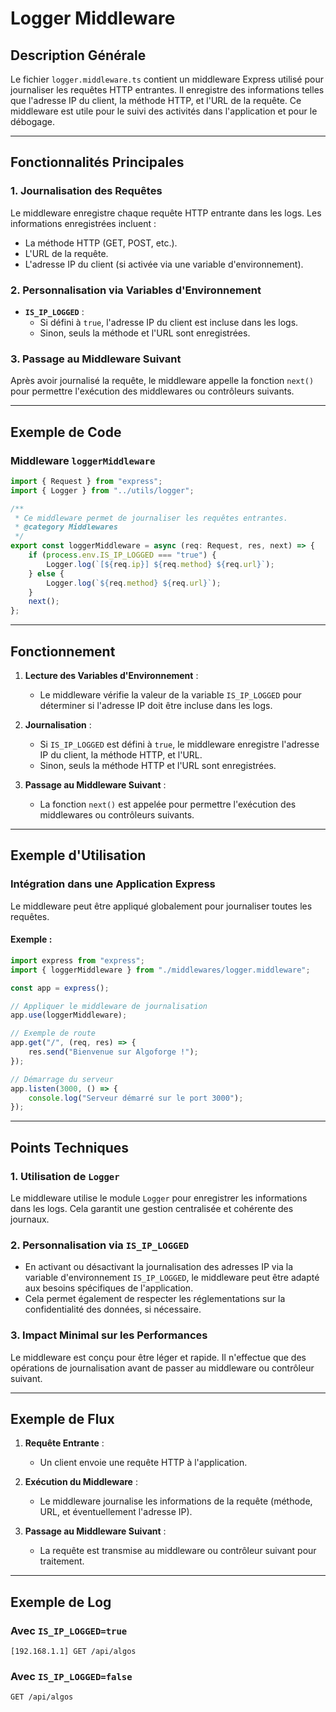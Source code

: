 # Logger Middleware

## Description Générale

Le fichier `logger.middleware.ts` contient un middleware Express utilisé pour journaliser les requêtes HTTP entrantes. Il enregistre des informations telles que l'adresse IP du client, la méthode HTTP, et l'URL de la requête. Ce middleware est utile pour le suivi des activités dans l'application et pour le débogage.

---

## Fonctionnalités Principales

### 1. **Journalisation des Requêtes**

Le middleware enregistre chaque requête HTTP entrante dans les logs. Les informations enregistrées incluent :

-   La méthode HTTP (GET, POST, etc.).
-   L'URL de la requête.
-   L'adresse IP du client (si activée via une variable d'environnement).

### 2. **Personnalisation via Variables d'Environnement**

-   **`IS_IP_LOGGED`** :
    -   Si défini à `true`, l'adresse IP du client est incluse dans les logs.
    -   Sinon, seuls la méthode et l'URL sont enregistrées.

### 3. **Passage au Middleware Suivant**

Après avoir journalisé la requête, le middleware appelle la fonction `next()` pour permettre l'exécution des middlewares ou contrôleurs suivants.

---

## Exemple de Code

### Middleware `loggerMiddleware`

```typescript
import { Request } from "express";
import { Logger } from "../utils/logger";

/**
 * Ce middleware permet de journaliser les requêtes entrantes.
 * @category Middlewares
 */
export const loggerMiddleware = async (req: Request, res, next) => {
	if (process.env.IS_IP_LOGGED === "true") {
		Logger.log(`[${req.ip}] ${req.method} ${req.url}`);
	} else {
		Logger.log(`${req.method} ${req.url}`);
	}
	next();
};
```

---

## Fonctionnement

1. **Lecture des Variables d'Environnement** :

    - Le middleware vérifie la valeur de la variable `IS_IP_LOGGED` pour déterminer si l'adresse IP doit être incluse dans les logs.

2. **Journalisation** :

    - Si `IS_IP_LOGGED` est défini à `true`, le middleware enregistre l'adresse IP du client, la méthode HTTP, et l'URL.
    - Sinon, seuls la méthode HTTP et l'URL sont enregistrées.

3. **Passage au Middleware Suivant** :
    - La fonction `next()` est appelée pour permettre l'exécution des middlewares ou contrôleurs suivants.

---

## Exemple d'Utilisation

### Intégration dans une Application Express

Le middleware peut être appliqué globalement pour journaliser toutes les requêtes.

#### Exemple :

```typescript
import express from "express";
import { loggerMiddleware } from "./middlewares/logger.middleware";

const app = express();

// Appliquer le middleware de journalisation
app.use(loggerMiddleware);

// Exemple de route
app.get("/", (req, res) => {
	res.send("Bienvenue sur Algoforge !");
});

// Démarrage du serveur
app.listen(3000, () => {
	console.log("Serveur démarré sur le port 3000");
});
```

---

## Points Techniques

### 1. **Utilisation de `Logger`**

Le middleware utilise le module `Logger` pour enregistrer les informations dans les logs. Cela garantit une gestion centralisée et cohérente des journaux.

### 2. **Personnalisation via `IS_IP_LOGGED`**

-   En activant ou désactivant la journalisation des adresses IP via la variable d'environnement `IS_IP_LOGGED`, le middleware peut être adapté aux besoins spécifiques de l'application.
-   Cela permet également de respecter les réglementations sur la confidentialité des données, si nécessaire.

### 3. **Impact Minimal sur les Performances**

Le middleware est conçu pour être léger et rapide. Il n'effectue que des opérations de journalisation avant de passer au middleware ou contrôleur suivant.

---

## Exemple de Flux

1. **Requête Entrante** :

    - Un client envoie une requête HTTP à l'application.

2. **Exécution du Middleware** :

    - Le middleware journalise les informations de la requête (méthode, URL, et éventuellement l'adresse IP).

3. **Passage au Middleware Suivant** :
    - La requête est transmise au middleware ou contrôleur suivant pour traitement.

---

## Exemple de Log

### Avec `IS_IP_LOGGED=true`

```
[192.168.1.1] GET /api/algos
```

### Avec `IS_IP_LOGGED=false`

```
GET /api/algos
```
